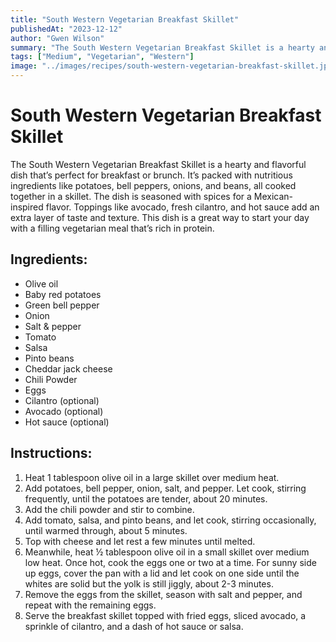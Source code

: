 ```yaml
---
title: "South Western Vegetarian Breakfast Skillet"
publishedAt: "2023-12-12"
author: "Gwen Wilson"
summary: "The South Western Vegetarian Breakfast Skillet is a hearty and flavorful dish that’s perfect for breakfast or brunch. It’s packed with nutritious ingredients like potatoes, bell peppers, onions, and beans, all cooked together in a skillet. The dish is seasoned with spices for a Mexican-inspired flavor."
tags: ["Medium", "Vegetarian", "Western"]
image: "../images/recipes/south-western-vegetarian-breakfast-skillet.jpg"
---
```


<!-- https://www.yummly.com/recipe/South-Western-Vegetarian-Breakfast-Skillet-1011981 -->
<!-- Image: https://cdn.theliveinkitchen.com/wp-content/uploads/2021/02/17090455/Southwest-Veggie-Breakfast-Skillet-The-Live-In-Kitchen-Featured.jpg -->

# South Western Vegetarian Breakfast Skillet
The South Western Vegetarian Breakfast Skillet is a hearty and flavorful dish that’s perfect for breakfast or brunch. It’s packed with nutritious ingredients like potatoes, bell peppers, onions, and beans, all cooked together in a skillet. The dish is seasoned with spices for a Mexican-inspired flavor. Toppings like avocado, fresh cilantro, and hot sauce add an extra layer of taste and texture. This dish is a great way to start your day with a filling vegetarian meal that’s rich in protein.

## Ingredients:
- Olive oil
- Baby red potatoes
- Green bell pepper
- Onion
- Salt & pepper
- Tomato
- Salsa
- Pinto beans
- Cheddar jack cheese
- Chili Powder
- Eggs
- Cilantro (optional)
- Avocado (optional)
- Hot sauce (optional)

## Instructions:
1. Heat 1 tablespoon olive oil in a large skillet over medium heat.
2. Add potatoes, bell pepper, onion, salt, and pepper. Let cook, stirring frequently, until the potatoes are tender, about 20 minutes.
3. Add the chili powder and stir to combine.
4. Add tomato, salsa, and pinto beans, and let cook, stirring occasionally, until warmed through, about 5 minutes.
5. Top with cheese and let rest a few minutes until melted.
6. Meanwhile, heat ½ tablespoon olive oil in a small skillet over medium low heat. Once hot, cook the eggs one or two at a time. For sunny side up eggs, cover the pan with a lid and let cook on one side until the whites are solid but the yolk is still jiggly, about 2-3 minutes.
7. Remove the eggs from the skillet, season with salt and pepper, and repeat with the remaining eggs.
8. Serve the breakfast skillet topped with fried eggs, sliced avocado, a sprinkle of cilantro, and a dash of hot sauce or salsa.